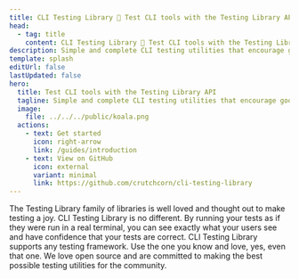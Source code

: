 ```yaml
---
title: CLI Testing Library 🐨 Test CLI tools with the Testing Library API
head:
  - tag: title
    content: CLI Testing Library 🐨 Test CLI tools with the Testing Library
description: Simple and complete CLI testing utilities that encourage good testing practices.
template: splash
editUrl: false
lastUpdated: false
hero:
  title: Test CLI tools with the Testing Library API
  tagline: Simple and complete CLI testing utilities that encourage good testing practices.
  image:
    file: ../../../public/koala.png
  actions:
    - text: Get started
      icon: right-arrow
      link: /guides/introduction
    - text: View on GitHub
      icon: external
      variant: minimal
      link: https://github.com/crutchcorn/cli-testing-library
---
```



<CardGrid stagger>
    <Card title="Inspired by Testing Library" icon="rocket">
        The Testing Library family of libraries is well loved and thought out to make testing a joy. CLI Testing Library is no different.
    </Card>
    <Card title="Improved debuggability" icon="magnifier">
        By running your tests as if they were run in a real terminal, you can see exactly what your users see and have confidence that your tests are correct.
    </Card>
    <Card title="Bring your own testing framework" icon="puzzle">
        CLI Testing Library supports any testing framework. Use the one you know and love, yes, even that one.
    </Card>
    <Card title="Made with love" icon="heart">
        We love open source and are committed to making the best possible testing utilities for the community.
    </Card>
</CardGrid>
